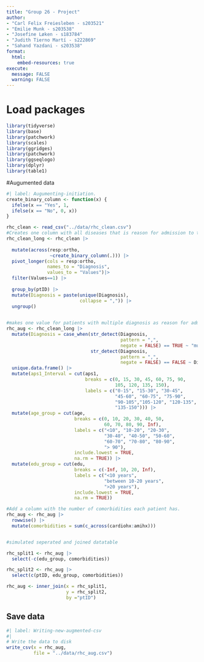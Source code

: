 ```yaml
---
title: "Group 26 - Project"
author: 
- "Carl Felix Freiesleben - s203521"
- "Emilie Munk - s203538"
- "Josefine Løken - s183784"
- "Judith Tierno Martí - s222869"
- "Sahand Yazdani - s203538"
format:
  html: 
    embed-resources: true
execute: 
  message: FALSE
  warning: FALSE
---
```


# Load packages
```r
library(tidyverse)
library(base)
library(patchwork)
library(scales)
library(ggridges)
library(patchwork)
library(ggseqlogo)
library(dplyr)
library(table1)
```

#Augumented data
```r
#| label: Augumenting-initiation.
create_binary_column <- function(x) {
  ifelse(x == "Yes", 1, 
  ifelse(x == "No", 0, x))
}

rhc_clean <- read_csv("../data/rhc_clean.csv")
#Creates one column with all diseases that is reason for admission to the hospital, instead of them all being present for all patients.
rhc_clean_long <- rhc_clean |>
    
  mutate(across(resp:ortho, 
                ~create_binary_column(.))) |>
  pivot_longer(cols = resp:ortho,
               names_to = "Diagnosis",
               values_to = "Values")|> 
  filter(Values==1) |> 
  
  group_by(ptID) |> 
  mutate(Diagnosis = paste(unique(Diagnosis), 
                           collapse = ",")) |> 
  ungroup() 
  

#makes one value for patients with multiple diagnosis as reason for admission and delete repeated columns
rhc_aug <- rhc_clean_long |>
  mutate(Diagnosis = case_when(str_detect(Diagnosis, 
                                          pattern = ",",
                                          negate = FALSE) == TRUE ~ "multiple diagnosis", 
                               str_detect(Diagnosis, 
                                          pattern = ",",
                                          negate = FALSE) == FALSE ~ Diagnosis )) |> 
  unique.data.frame() |> 
  mutate(aps1_Interval = cut(aps1, 
                             breaks = c(0, 15, 30, 45, 60, 75, 90,
                                        105, 120, 135, 150), 
                             labels = c("0-15", "15-30", "30-45", 
                                        "45-60", "60-75", "75-90", 
                                        "90-105","105-120", "120-135", 
                                        "135-150"))) |> 
  mutate(age_group = cut(age, 
                         breaks = c(0, 10, 20, 30, 40, 50,
                                    60, 70, 80, 90, Inf), 
                         labels = c("<10", "10-20", "20-30", 
                                    "30-40", "40-50", "50-60", 
                                    "60-70", "70-80", "80-90", 
                                    "> 90"), 
                         include.lowest = TRUE, 
                         na.rm = TRUE)) |> 
  mutate(edu_group = cut(edu,
                         breaks = c(-Inf, 10, 20, Inf), 
                         labels = c("<10 years", 
                                    "between 10-20 years", 
                                    ">20 years"),
                         include.lowest = TRUE,
                         na.rm = TRUE))

#Add a column with the number of comorbidities each patient has.
rhc_aug <- rhc_aug |>
  rowwise() |> 
  mutate(comorbidities = sum(c_across(cardiohx:amihx)))


#simulated seperated and joined datatable

rhc_split1 <- rhc_aug |>
  select(-c(edu_group, comorbidities)) 

rhc_split2 <- rhc_aug |> 
  select(c(ptID, edu_group, comorbidities))

rhc_aug <- inner_join(x = rhc_split1, 
                      y = rhc_split2, 
                      by ="ptID")

```


## Save data

```r
#| label: Writing-new-augmented-csv
#| 
# Write the data to disk
write_csv(x = rhc_aug,
          file = "../data/rhc_aug.csv")

```





